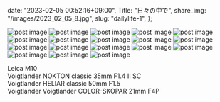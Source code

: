  date: "2023-02-05 00:52:16+09:00",
  Title: "日々の中で",
  share_img: "/images/2023_02_05_8.jpg",
  slug: "dailylife-1",
};

<img src="/images/2023_02_05_1.jpg" alt="post image" />
<img src="/images/2023_02_05_2.jpg" alt="post image" />
<img src="/images/2023_02_05_3.jpg" alt="post image" />
<img src="/images/2023_02_05_4.jpg" alt="post image" />
<img src="/images/2023_02_05_5.jpg" alt="post image" />
<img src="/images/2023_02_05_6.jpg" alt="post image" />
<img src="/images/2023_02_05_7.jpg" alt="post image" />
<img src="/images/2023_02_05_8.jpg" alt="post image" />
<img src="/images/2023_02_05_9.jpg" alt="post image" />
<img src="/images/2023_02_05_10.jpg" alt="post image" />
<img src="/images/2023_02_05_11.jpg" alt="post image" />
<img src="/images/2023_02_05_12.jpg" alt="post image" />
<img src="/images/2023_02_05_13.jpg" alt="post image" />
<img src="/images/2023_02_05_14.jpg" alt="post image" />
<img src="/images/2023_02_05_15.jpg" alt="post image" />
<img src="/images/2023_02_05_16.jpg" alt="post image" />
<img src="/images/2023_02_05_17.jpg" alt="post image" />
<img src="/images/2023_02_05_18.jpg" alt="post image" />

Leica M10<br />
Voigtlander NOKTON classic 35mm F1.4 Ⅱ SC<br />
Voigtlander HELIAR classic 50mm F1.5<br />
Voigtlander Voigtlander COLOR-SKOPAR 21mm F4P
